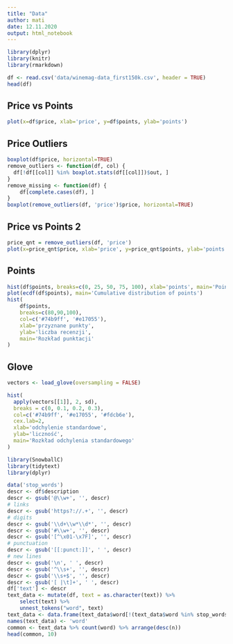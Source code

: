 ```yaml
---
title: "Data"
author: mati
date: 12.11.2020
output: html_notebook
---
```


```r
library(dplyr)
library(knitr)
library(rmarkdown)

df <- read.csv('data/winemag-data_first150k.csv', header = TRUE)
head(df)
```
<h2>Price vs Points</h2>
```r
plot(x=df$price, xlab='price', y=df$points, ylab='points')
```
<h2>Price Outliers</h2>
```r
boxplot(df$price, horizontal=TRUE)
remove_outliers <- function(df, col) {
  df[!df[[col]] %in% boxplot.stats(df[[col]])$out, ]
}
remove_missing <- function(df) {
    df[complete.cases(df), ]
}
boxplot(remove_outliers(df, 'price')$price, horizontal=TRUE)
```
<h2>Price vs Points 2</h2>
```r
price_qnt = remove_outliers(df, 'price')
plot(x=price_qnt$price, xlab='price', y=price_qnt$points, ylab='points')
```
<h2>Points</h2>
```r
hist(df$points, breaks=c(0, 25, 50, 75, 100), xlab='points', main='Points distribution')
plot(ecdf(df$points), main='Cumulative distribution of points')
hist(
    df$points,
    breaks=c(80,90,100),
    col=c('#74b9ff', '#e17055'),
    xlab='przyznane punkty',
    ylab='liczba recenzji',
    main='Rozkład punktacji'
)
```
<h2>Glove</h2>
```r
vectors <- load_glove(oversampling = FALSE)
```
```r
hist(
  apply(vectors[[1]], 2, sd),
  breaks = c(0, 0.1, 0.2, 0.3),
  col=c('#74b9ff', '#e17055', '#fdcb6e'),
  cex.lab=2,
  xlab='odchylenie standardowe',
  ylab='liczność',
  main='Rozkład odchylenia standardowego'
)
```
```r
library(SnowballC)
library(tidytext)
library(dplyr)

data('stop_words')
descr <- df$description
descr <- gsub('@\\w+', '', descr)
# links
descr <- gsub('https?://.+', '', descr)
# digits
descr <- gsub('\\d+\\w*\\d*', '', descr)
descr <- gsub('#\\w+', '', descr)
descr <- gsub('[^\x01-\x7F]', '', descr)
# punctuation
descr <- gsub('[[:punct:]]', ' ', descr)
# new lines
descr <- gsub('\n', ' ', descr)
descr <- gsub('^\\s+', '', descr)
descr <- gsub('\\s+$', '', descr)
descr <- gsub('[ |\t]+', ' ', descr)
df['text'] <- descr
text_data <- mutate(df, text = as.character(text)) %>%
    select(text) %>%
    unnest_tokens("word", text)
text_data <- data.frame(text_data$word[!(text_data$word %in% stop_words$word)])
names(text_data) <- 'word'
common <- text_data %>% count(word) %>% arrange(desc(n))
head(common, 10)
```